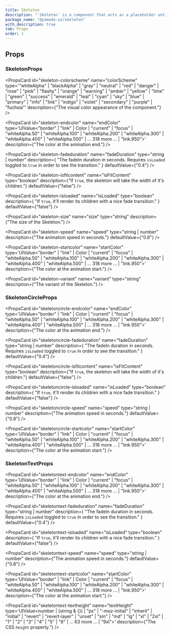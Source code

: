 ```yaml
---
title: Skeleton
description: "`Skeleton` is a component that acts as a placeholder until content is loaded."
package_name: "@yamada-ui/skeleton"
with_description: true
tab: Props
order: 1
---
```


## Props

### SkeletonProps

<PropsCard
  id="skeleton-colorscheme"
  name="colorScheme"
  type='"whiteAlpha" | "blackAlpha" | "gray" | "neutral" | "red" | "danger" | "rose" | "pink" | "flashy" | "orange" | "warning" | "amber" | "yellow" | "lime" | "green" | "success" | "emerald" | "teal" | "cyan" | "sky" | "blue" | "primary" | "info" | "link" | "indigo" | "violet" | "secondary" | "purple" | "fuchsia"'
  description={"The visual color appearance of the component."}
/>

<PropsCard
  id="skeleton-endcolor"
  name="endColor"
  type='UIValue<"border" | "link" | Color | "current" | "focus" | "whiteAlpha.50" | "whiteAlpha.100" | "whiteAlpha.200" | "whiteAlpha.300" | "whiteAlpha.400" | "whiteAlpha.500" | ... 318 more ... | "link.950">'
  description={"The color at the animation end."}
/>

<PropsCard
  id="skeleton-fadeduration"
  name="fadeDuration"
  type="string | number"
  description={
    "The fadeIn duration in seconds. Requires `isLoaded` toggled to `true` in order to see the transition."
  }
  defaultValue={"0.4"}
/>

<PropsCard
  id="skeleton-isfitcontent"
  name="isFitContent"
  type="boolean"
  description={"If `true`, the skeleton will take the width of it's children."}
  defaultValue={"false"}
/>

<PropsCard
  id="skeleton-isloaded"
  name="isLoaded"
  type="boolean"
  description={
    "If `true`, it'll render its children with a nice fade transition."
  }
  defaultValue={"false"}
/>

<PropsCard
  id="skeleton-size"
  name="size"
  type="string"
  description={"The size of the Skeleton."}
/>

<PropsCard
  id="skeleton-speed"
  name="speed"
  type="string | number"
  description={"The animation speed in seconds."}
  defaultValue={"0.8"}
/>

<PropsCard
  id="skeleton-startcolor"
  name="startColor"
  type='UIValue<"border" | "link" | Color | "current" | "focus" | "whiteAlpha.50" | "whiteAlpha.100" | "whiteAlpha.200" | "whiteAlpha.300" | "whiteAlpha.400" | "whiteAlpha.500" | ... 318 more ... | "link.950">'
  description={"The color at the animation start."}
/>

<PropsCard
  id="skeleton-variant"
  name="variant"
  type="string"
  description={"The variant of the Skeleton."}
/>

### SkeletonCircleProps

<PropsCard
  id="skeletoncircle-endcolor"
  name="endColor"
  type='UIValue<"border" | "link" | Color | "current" | "focus" | "whiteAlpha.50" | "whiteAlpha.100" | "whiteAlpha.200" | "whiteAlpha.300" | "whiteAlpha.400" | "whiteAlpha.500" | ... 318 more ... | "link.950">'
  description={"The color at the animation end."}
/>

<PropsCard
  id="skeletoncircle-fadeduration"
  name="fadeDuration"
  type="string | number"
  description={
    "The fadeIn duration in seconds. Requires `isLoaded` toggled to `true` in order to see the transition."
  }
  defaultValue={"0.4"}
/>

<PropsCard
  id="skeletoncircle-isfitcontent"
  name="isFitContent"
  type="boolean"
  description={"If `true`, the skeleton will take the width of it's children."}
  defaultValue={"false"}
/>

<PropsCard
  id="skeletoncircle-isloaded"
  name="isLoaded"
  type="boolean"
  description={
    "If `true`, it'll render its children with a nice fade transition."
  }
  defaultValue={"false"}
/>

<PropsCard
  id="skeletoncircle-speed"
  name="speed"
  type="string | number"
  description={"The animation speed in seconds."}
  defaultValue={"0.8"}
/>

<PropsCard
  id="skeletoncircle-startcolor"
  name="startColor"
  type='UIValue<"border" | "link" | Color | "current" | "focus" | "whiteAlpha.50" | "whiteAlpha.100" | "whiteAlpha.200" | "whiteAlpha.300" | "whiteAlpha.400" | "whiteAlpha.500" | ... 318 more ... | "link.950">'
  description={"The color at the animation start."}
/>

### SkeletonTextProps

<PropsCard
  id="skeletontext-endcolor"
  name="endColor"
  type='UIValue<"border" | "link" | Color | "current" | "focus" | "whiteAlpha.50" | "whiteAlpha.100" | "whiteAlpha.200" | "whiteAlpha.300" | "whiteAlpha.400" | "whiteAlpha.500" | ... 318 more ... | "link.950">'
  description={"The color at the animation end."}
/>

<PropsCard
  id="skeletontext-fadeduration"
  name="fadeDuration"
  type="string | number"
  description={
    "The fadeIn duration in seconds. Requires `isLoaded` toggled to `true` in order to see the transition."
  }
  defaultValue={"0.4"}
/>

<PropsCard
  id="skeletontext-isloaded"
  name="isLoaded"
  type="boolean"
  description={
    "If `true`, it'll render its children with a nice fade transition."
  }
  defaultValue={"false"}
/>

<PropsCard
  id="skeletontext-speed"
  name="speed"
  type="string | number"
  description={"The animation speed in seconds."}
  defaultValue={"0.8"}
/>

<PropsCard
  id="skeletontext-startcolor"
  name="startColor"
  type='UIValue<"border" | "link" | Color | "current" | "focus" | "whiteAlpha.50" | "whiteAlpha.100" | "whiteAlpha.200" | "whiteAlpha.300" | "whiteAlpha.400" | "whiteAlpha.500" | ... 318 more ... | "link.950">'
  description={"The color at the animation start."}
/>

<PropsCard
  id="skeletontext-textheight"
  name="textHeight"
  type='UIValue<number | (string & {}) | "px" | "-moz-initial" | "inherit" | "initial" | "revert" | "revert-layer" | "unset" | "sm" | "md" | "lg" | "xl" | "2xl" | "1" | "2" | "3" | "4" | "5" | "6" | ... 63 more ... | "9xl">'
  description={"The CSS `height` property."}
/>
